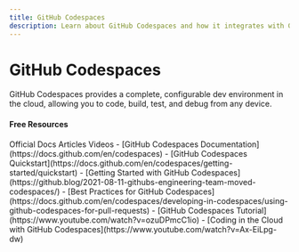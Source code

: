 ```yaml
---
title: GitHub Codespaces
description: Learn about GitHub Codespaces and how it integrates with Git
---
```


# GitHub Codespaces

GitHub Codespaces provides a complete, configurable dev environment in the cloud, allowing you to code, build, test, and debug from any device.

#### Free Resources

<Tabs defaultValue="article">
<TabsList>
<TabsTrigger value="official">Official Docs</TabsTrigger>
<TabsTrigger value="article">Articles</TabsTrigger>
<TabsTrigger value="video">Videos</TabsTrigger>
</TabsList>

<TabsContent value="official">
- [GitHub Codespaces Documentation](https://docs.github.com/en/codespaces)
- [GitHub Codespaces Quickstart](https://docs.github.com/en/codespaces/getting-started/quickstart)
</TabsContent>
<TabsContent value="article">
- [Getting Started with GitHub Codespaces](https://github.blog/2021-08-11-githubs-engineering-team-moved-codespaces/)
- [Best Practices for GitHub Codespaces](https://docs.github.com/en/codespaces/developing-in-codespaces/using-github-codespaces-for-pull-requests)
</TabsContent>
<TabsContent value="video">
- [GitHub Codespaces Tutorial](https://www.youtube.com/watch?v=ozuDPmcC1io)
- [Coding in the Cloud with GitHub Codespaces](https://www.youtube.com/watch?v=Ax-EiLpg-dw)
</TabsContent>
</Tabs>
